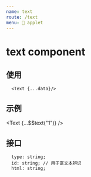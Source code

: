 ```yaml
---
name: text
route: /text
menu: 📃 applet
---
```



# text component

## 使用

```
  <Text {...data}/>
```

## 示例

<Text {...$$text("1")} />

## 接口

```
  type: string;
  id: string; // 用于富文本辨识
  html: string;
```
